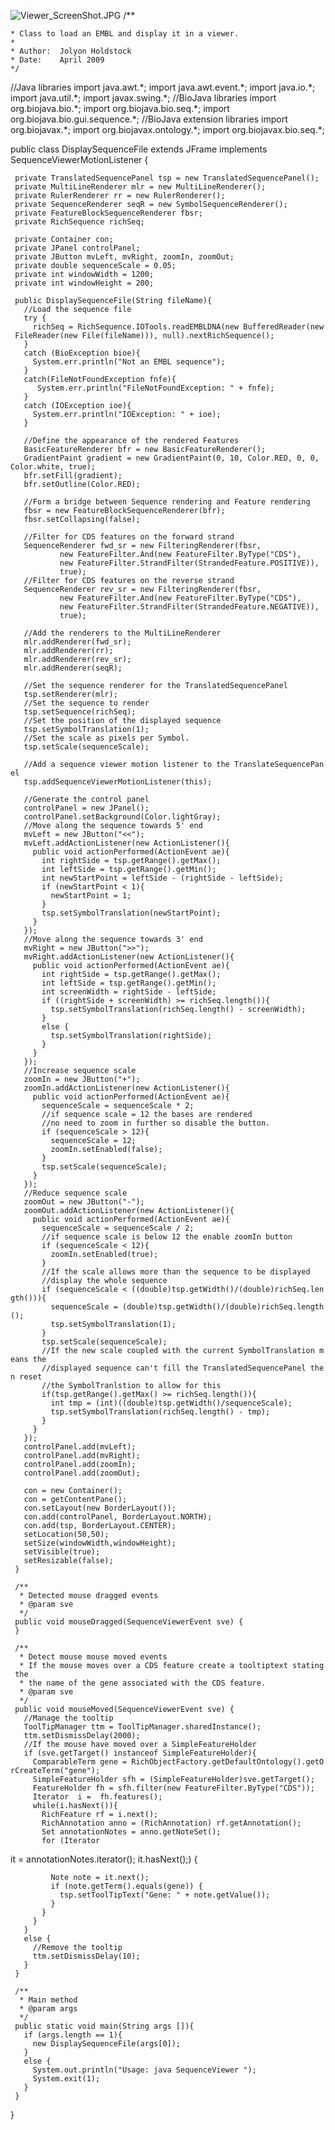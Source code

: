 [[Image:Viewer ScreenShot.JPG]] 
<java>
/**
 * Class to load an EMBL and display it in a viewer.
 *
 * Author:  Jolyon Holdstock
 * Date:    April 2009
 */

//Java libraries
import java.awt.*;
import java.awt.event.*;
import java.io.*;
import java.util.*;
import javax.swing.*;
//BioJava libraries
import org.biojava.bio.*;
import org.biojava.bio.seq.*;
import org.biojava.bio.gui.sequence.*;
//BioJava extension libraries
import org.biojavax.*;
import org.biojavax.ontology.*;
import org.biojavax.bio.seq.*;

public class DisplaySequenceFile extends JFrame implements SequenceViewerMotionListener {
  private TranslatedSequencePanel tsp = new TranslatedSequencePanel();
  private MultiLineRenderer mlr = new MultiLineRenderer();
  private RulerRenderer rr = new RulerRenderer();
  private SequenceRenderer seqR = new SymbolSequenceRenderer();
  private FeatureBlockSequenceRenderer fbsr;
  private RichSequence richSeq;

  private Container con;
  private JPanel controlPanel;
  private JButton mvLeft, mvRight, zoomIn, zoomOut;
  private double sequenceScale = 0.05;
  private int windowWidth = 1200;
  private int windowHeight = 200;

  public DisplaySequenceFile(String fileName){
    //Load the sequence file
    try {
      richSeq = RichSequence.IOTools.readEMBLDNA(new BufferedReader(new FileReader(new File(fileName))), null).nextRichSequence();
    }
    catch (BioException bioe){
      System.err.println("Not an EMBL sequence");
    }
    catch(FileNotFoundException fnfe){
       System.err.println("FileNotFoundException: " + fnfe);
    }
    catch (IOException ioe){
      System.err.println("IOException: " + ioe);
    }

    //Define the appearance of the rendered Features
    BasicFeatureRenderer bfr = new BasicFeatureRenderer();
    GradientPaint gradient = new GradientPaint(0, 10, Color.RED, 0, 0, Color.white, true);
    bfr.setFill(gradient);
    bfr.setOutline(Color.RED);

    //Form a bridge between Sequence rendering and Feature rendering
    fbsr = new FeatureBlockSequenceRenderer(bfr);
    fbsr.setCollapsing(false);

    //Filter for CDS features on the forward strand
    SequenceRenderer fwd_sr = new FilteringRenderer(fbsr,
            new FeatureFilter.And(new FeatureFilter.ByType("CDS"),
            new FeatureFilter.StrandFilter(StrandedFeature.POSITIVE)),
            true);
    //Filter for CDS features on the reverse strand
    SequenceRenderer rev_sr = new FilteringRenderer(fbsr,
            new FeatureFilter.And(new FeatureFilter.ByType("CDS"),
            new FeatureFilter.StrandFilter(StrandedFeature.NEGATIVE)),
            true);

    //Add the renderers to the MultiLineRenderer
    mlr.addRenderer(fwd_sr);
    mlr.addRenderer(rr);
    mlr.addRenderer(rev_sr);
    mlr.addRenderer(seqR);

    //Set the sequence renderer for the TranslatedSequencePanel
    tsp.setRenderer(mlr);
    //Set the sequence to render
    tsp.setSequence(richSeq);
    //Set the position of the displayed sequence
    tsp.setSymbolTranslation(1);
    //Set the scale as pixels per Symbol.
    tsp.setScale(sequenceScale);

    //Add a sequence viewer motion listener to the TranslateSequencePanel
    tsp.addSequenceViewerMotionListener(this);

    //Generate the control panel
    controlPanel = new JPanel();
    controlPanel.setBackground(Color.lightGray);
    //Move along the sequence towards 5' end
    mvLeft = new JButton("<<");
    mvLeft.addActionListener(new ActionListener(){
      public void actionPerformed(ActionEvent ae){
        int rightSide = tsp.getRange().getMax();
        int leftSide = tsp.getRange().getMin();
        int newStartPoint = leftSide - (rightSide - leftSide);
        if (newStartPoint < 1){
          newStartPoint = 1;
        }
        tsp.setSymbolTranslation(newStartPoint);
      }
    });
    //Move along the sequence towards 3' end
    mvRight = new JButton(">>");
    mvRight.addActionListener(new ActionListener(){
      public void actionPerformed(ActionEvent ae){
        int rightSide = tsp.getRange().getMax();
        int leftSide = tsp.getRange().getMin();
        int screenWidth = rightSide - leftSide;
        if ((rightSide + screenWidth) >= richSeq.length()){
          tsp.setSymbolTranslation(richSeq.length() - screenWidth);
        }
        else {
          tsp.setSymbolTranslation(rightSide);
        }
      }
    });
    //Increase sequence scale
    zoomIn = new JButton("+");
    zoomIn.addActionListener(new ActionListener(){
      public void actionPerformed(ActionEvent ae){
        sequenceScale = sequenceScale * 2;
        //if sequence scale = 12 the bases are rendered
        //no need to zoom in further so disable the button.
        if (sequenceScale > 12){
          sequenceScale = 12;
          zoomIn.setEnabled(false);
        }
        tsp.setScale(sequenceScale);
      }
    });
    //Reduce sequence scale
    zoomOut = new JButton("-");
    zoomOut.addActionListener(new ActionListener(){
      public void actionPerformed(ActionEvent ae){
        sequenceScale = sequenceScale / 2;
        //if sequence scale is below 12 the enable zoomIn button
        if (sequenceScale < 12){
          zoomIn.setEnabled(true);
        }
        //If the scale allows more than the sequence to be displayed
        //display the whole sequence
        if (sequenceScale < ((double)tsp.getWidth()/(double)richSeq.length())){
          sequenceScale = (double)tsp.getWidth()/(double)richSeq.length();
          tsp.setSymbolTranslation(1);
        }
        tsp.setScale(sequenceScale);
        //If the new scale coupled with the current SymbolTranslation means the
        //displayed sequence can't fill the TranslatedSequencePanel then reset 
        //the SymbolTranlstion to allow for this
        if(tsp.getRange().getMax() >= richSeq.length()){
          int tmp = (int)((double)tsp.getWidth()/sequenceScale);
          tsp.setSymbolTranslation(richSeq.length() - tmp);
        }
      }
    });
    controlPanel.add(mvLeft);
    controlPanel.add(mvRight);
    controlPanel.add(zoomIn);
    controlPanel.add(zoomOut);

    con = new Container();
    con = getContentPane();
    con.setLayout(new BorderLayout());
    con.add(controlPanel, BorderLayout.NORTH);
    con.add(tsp, BorderLayout.CENTER);
    setLocation(50,50);
    setSize(windowWidth,windowHeight);
    setVisible(true);
    setResizable(false);
  }

  /**
   * Detected mouse dragged events
   * @param sve
   */
  public void mouseDragged(SequenceViewerEvent sve) {
  }

  /**
   * Detect mouse mouse moved events
   * If the mouse moves over a CDS feature create a tooltiptext stating the
   * the name of the gene associated with the CDS feature.
   * @param sve
   */
  public void mouseMoved(SequenceViewerEvent sve) {
    //Manage the tooltip
    ToolTipManager ttm = ToolTipManager.sharedInstance();
    ttm.setDismissDelay(2000);
    //If the mouse have moved over a SimpleFeatureHolder
    if (sve.getTarget() instanceof SimpleFeatureHolder){
      ComparableTerm gene = RichObjectFactory.getDefaultOntology().getOrCreateTerm("gene");
      SimpleFeatureHolder sfh = (SimpleFeatureHolder)sve.getTarget();
      FeatureHolder fh = sfh.filter(new FeatureFilter.ByType("CDS"));
      Iterator <RichFeature> i =  fh.features();
      while(i.hasNext()){
        RichFeature rf = i.next();
        RichAnnotation anno = (RichAnnotation) rf.getAnnotation();
        Set annotationNotes = anno.getNoteSet();
        for (Iterator <Note> it = annotationNotes.iterator(); it.hasNext();) {
          Note note = it.next();
          if (note.getTerm().equals(gene)) {
            tsp.setToolTipText("Gene: " + note.getValue());
          }
        }
      }
    }
    else {
      //Remove the tooltip
      ttm.setDismissDelay(10);
    }
  }

  /**
   * Main method
   * @param args
   */
  public static void main(String args []){
    if (args.length == 1){
      new DisplaySequenceFile(args[0]);
    }
    else {
      System.out.println("Usage: java SequenceViewer <Genbank file>");
      System.exit(1);
    }
  }
}
</java>